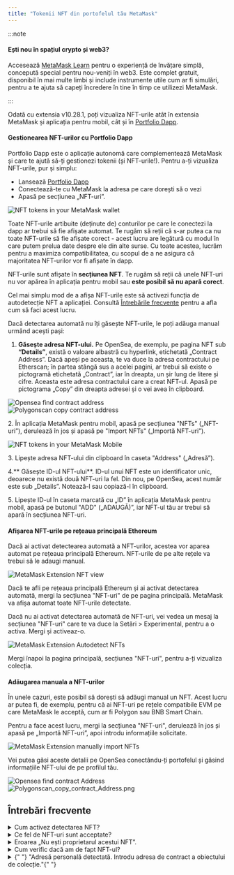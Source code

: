 ```yaml
---
title: "Tokenii NFT din portofelul tău MetaMask"
---
```



:::note

#### Ești nou în spațiul crypto și web3?

Accesează [MetaMask Learn](https://learn.metamask.io/) pentru o experiență de învățare simplă, concepută special pentru nou-veniți în web3. Este complet gratuit, disponibil în mai multe limbi și include instrumente utile cum ar fi simulări, pentru a te ajuta să capeți încredere în tine în timp ce utilizezi MetaMask.

:::

Odată cu extensia v10.28.1, poți vizualiza NFT-urile atât în extensia MetaMask și aplicația pentru mobil, cât și în [Portfolio Dapp](https://portfolio.metamask.io/).

<Tabs>

<TabItem value="Portfolio Dapp" label="Portfolio Dapp">

#### Gestionearea NFT-urilor cu Portfolio Dapp

Portfolio Dapp este o aplicație autonomă care complementează MetaMask și care te ajută să-ți gestionezi tokenii (și NFT-urile!). Pentru a-ți vizualiza NFT-urile, pur și simplu:

- Lansează [Portfolio Dapp](https://portfolio.metamask.io/)
- Conectează-te cu MetaMask la adresa pe care dorești să o vezi
- Apasă pe secțiunea „NFT-uri”.

<div class="center-container">
  <div class="img-medium">
    <img
      src={
        require("../../../../../img/i18n/legacy/NFT_tokens_in_your_MetaMask_wallet_1.gif")
          .default
      }
      alt="NFT tokens in your MetaMask wallet"
    />
  </div>
</div>

Toate NFT-urile artibuite (deținute de) conturilor pe care le conectezi la dapp ar trebui să fie afișate automat. Te rugăm să reții că s-ar putea ca nu toate NFT-urile să fie afișate corect - acest lucru are legătură cu modul în care putem prelua date despre ele din alte surse. Cu toate acestea, lucrăm pentru a maximiza compatibilitatea, cu scopul de a ne asigura că majoritatea NFT-urilor vor fi afișate în dapp.

</TabItem>

<TabItem value="Mobil" label="Mobil">

NFT-urile sunt afișate în **secțiunea NFT**. Te rugăm să reții că unele NFT-uri nu vor apărea în aplicația pentru mobil sau **este posibil să nu apară corect**.

Cel mai simplu mod de a afișa NFT-urile este să activezi funcția de autodetecție NFT a aplicației. Consultă [Întrebările frecvente](/nfts/nft-tokens-in-your-metamask-wallet) pentru a afla cum să faci acest lucru.

Dacă detectarea automată nu îți găsește NFT-urile, le poți adăuga manual urmând acești pași:

1. **Găsește adresa NFT-ului.** Pe OpenSea, de exemplu, pe pagina NFT sub **“Details”**, există o valoare albastră cu hyperlink, etichetată „Contract Address”. Dacă apeși pe aceasta, te va duce la adresa contractului pe Etherscan; în partea stângă sus a acelei pagini, ar trebui să existe o pictogramă etichetată „Contract”, iar în dreapta, un șir lung de litere și cifre. Aceasta este adresa contractului care a creat NFT-ul. Apasă pe pictograma „Copy” din dreapta adresei și o vei avea în clipboard.

<div class="center-container">
  <div class="img-medium">
    <img
      src={
        require("../../../../../img/nfts/nft-tokens-in-your-metamask-wallet/Opensea_find_contract_Address.png")
          .default
      }
      alt="Opensea find contract address"
    />
  </div>
</div>

<div class="center-container">
  <div class="img-medium">
    <img
      src={
        require("../../../../../img/nfts/nft-tokens-in-your-metamask-wallet/Polygonscan_copy_contract_Address.png")
          .default
      }
      alt="Polygonscan copy contract address"
    />
  </div>
</div>

2\. În aplicația MetaMask pentru mobil, apasă pe secțiunea "NFTs" („NFT-uri”), derulează în jos și apasă pe "Import NFTs" („Importă NFT-uri”).

<div class="center-container">
  <div class="img-medium">
    <img
      src={
        require("../../../../../img/i18n/legacy/NFT_tokens_in_your_MetaMask_Mobile2.png")
          .default
      }
      alt="NFT tokens in your MetaMask Mobile"
    />
  </div>
</div>

3\. Lipește adresa NFT-ului din clipboard în caseta "Address" („Adresă”).

4.** Găsește ID-ul NFT-ului**. ID-ul unui NFT este un identificator unic, deoarece nu există două NFT-uri la fel. Din nou, pe OpenSea, acest număr este sub „Details”. Notează-l sau copiază-l în clipboard.

5\. Lipește ID-ul în caseta marcată cu „ID” în aplicația MetaMask pentru mobil, apasă pe butonul "ADD" („ADAUGĂ)”, iar NFT-ul tău ar trebui să apară în secțiunea NFT-uri.

</TabItem>

<TabItem value="Extensie" label="Extensie">

#### Afișarea NFT-urile pe rețeaua principală Ethereum

Dacă ai activat detectearea automată a NFT-urilor, acestea vor aparea automat pe rețeaua principală Ethereum. NFT-urile de pe alte rețele va trebui să le adaugi manual.

<div class="center-container">
  <div class="img-medium">
    <img
      src={
        require("../../../../../img/i18n/legacy/MetaMask_Extension_NFT_view.png")
          .default
      }
      alt="MetaMask Extension NFT view"
    />
  </div>
</div>

Dacă te afli pe rețeaua principală Ethereum și ai activat detectarea automată, mergi la secțiunea "NFT-uri" de pe pagina principală. MetaMask va afișa automat toate NFT-urile detectate.

Dacă nu ai activat detectarea automată de NFT-uri, vei vedea un mesaj la secțiunea "NFT-uri" care te va duce la Setări > Experimental, pentru a o activa. Mergi și activeaz-o.

<div class="center-container">
  <div class="img-medium">
    <img
      src={
        require("../../../../../img/i18n/legacy/MetaMask_Extension_Autodetect_NFTs.gif")
          .default
      }
      alt="MetaMask Extension Autodetect NFTs"
    />
  </div>
</div>

Mergi înapoi la pagina principală, secțiunea "NFT-uri", pentru a-ți vizualiza colecția.

#### Adăugarea manuala a NFT-urilor

În unele cazuri, este posibil să dorești să adăugi manual un NFT. Acest lucru ar putea fi, de exemplu, pentru că ai NFT-uri pe rețele compatibile EVM pe care MetaMask le acceptă, cum ar fi Polygon sau BNB Smart Chain.

Pentru a face acest lucru, mergi la secțiunea "NFT-uri", derulează în jos și apasă pe „Importă NFT-uri”, apoi introdu informațiile solicitate.

<div class="center-container">
  <div class="img-medium">
    <img
      src={
        require("../../../../../img/i18n/legacy/MetaMask_Extension_manually_import_NFTs.gif")
          .default
      }
      alt="MetaMask Extension manually import NFTs"
    />
  </div>
</div>

Vei putea găsi aceste detalii pe OpenSea conectându-ți portofelul și găsind informațiile NFT-ului de pe profilul tău.

<div class="center-container">
  <div class="img-medium">
    <img
      src={
        require("../../../../../img/nfts/nft-tokens-in-your-metamask-wallet/Opensea_find_contract_Address.png")
          .default
      }
      alt="Opensea find contract Address"
    />
  </div>
</div>

<div class="center-container">
  <div class="img-medium">
    <img
      src={
        require("../../../../../img/nfts/nft-tokens-in-your-metamask-wallet/Polygonscan_copy_contract_Address.png")
          .default
      }
      alt="Polygonscan_copy_contract_Address.png"
    />
  </div>
</div>

</TabItem>

</Tabs>

## **Întrebări frecvente**

<details>
<summary>Cum activez detectarea NFT?</summary>

<div>

### Extensie

Când treci la secțiunea „NFT-uri” de pe pagina de pornire a extensiei, dacă nu ai activat deja detectarea NFT, va apărea o solicitare. Urmează linkul pentru a afișa meniul de setări experimentale unde poți activa detectarea automată.

Dacă dorești să mergi manual acolo, mergi pur și simplu la Setări > Experimental.

<div class="center-container">
  <div class="img-medium">
    <img
      src={
        require("../../../../../img/i18n/legacy/MetaMask_Extension_Autodetect_NFTs.gif")
          .default
      }
      alt="MetaMask Extension Autodetect NFTs"
    />
  </div>
</div>

**Te rugăm să reții**: detectarea automată NFT este disponibilă numai pe rețeaua principală Ethereum. Opțiunea nu va apărea în setări dacă ești conectat la o altă rețea.

### Mobil

Când treci la secțiunea „NFT-uri” de pe pagina de pornire a aplicației, dacă nu ai activat deja detectarea NFT, va apărea o solicitare. Urmează linkul pentru a afișa meniul de setări experimentale unde poți activa detectarea automată.

**Te rugăm să reții**: detectarea automată NFT este disponibilă numai pe rețeaua principală Ethereum. Opțiunea nu va apărea în setări dacă ești conectat la o altă rețea.

În caz contrar, urmează acești pași:

1. Găsește meniul de setări, atingând cele trei linii orizontale din colțul din stânga sus al aplicației.
2. Găsește „Securitate și confidențialitate”.
3. Apasă butonul de comutare pentru a activa detectarea automată. **Reține că butonul „Activează API OpenSea” trebuie să fie și el activat, altfel comutatorul de autodetecție NFT va fi inactiv.**

<div class="center-container">
  <div class="img-medium">
    <img
      src={
        require("../../../../../img/i18n/legacy/MetaMask_Mobile_Autodetect_NFTs.gif")
          .default
      }
      alt="MetaMask Mobile Autodetect NFTs"
    />
  </div>
</div>

</div>
</details>

<details>
<summary>Ce fel de NFT-uri sunt acceptate? </summary>

<div>

Poți să adaugi în MetaMask atât NFT-uri ERC-721 cât și ERC-1155, pe orice rețea.

Pentru moment, numai NFT-urile ERC-721 pot fi trimise.

</div>
</details>

<details>
  <summary>Eroarea „Nu ești proprietarul acestui NFT”.</summary>
  <div>
    Dacă primești un mesaj care îți spune că nu ești proprietarul NFT-ului,
    asigură-te că încerci să adăugi tokenul în contul MetaMask corect. De
    asemenea, te rugăm să verifici în explorer-ul blockchain aferent rețelei că
    deții respectivul NFT la adresa contului MetaMask. Consultă
    [ghidul](/managing-my-wallet/how-to-check-my-wallet-activity-on-the-blockchain-explorer)
    nostru dacă nu ești sigur cum să verifici contul pe un explorer blockchain.
  </div>
</details>

<details>
  <summary>Cum verific dacă am de fapt NFT-ul?</summary>
  <div>
    [Caută adresa contului tău MetaMask în explorer-ul
    blockchain](/managing-my-wallet/how-to-check-my-wallet-activity-on-the-blockchain-explorer)
    și verifică tranzacțiile pentru a vedea dacă transferul NFT în cont a fost
    realizat cu succes. Ca alternativă, caută adresa contractului NFT și
    verifică dacă locația acesteia se potrivește cu adresa contului tău și că
    tranzacția este finalizată.Poți vedea toate tranzacțiile efectuate cu
    NFT-urile tale dând click pe secțiunea „ERC-1155/ERC-721 Token Txns” din
    blockchain explorer. Dacă nu vezi NFT-ul aici, contactează expeditorul.
  </div>
</details>

<details>
  <summary>
    {" "}
    "Adresă personală detectată. Introdu adresa de contract a obiectului de colecție."{" "}
  </summary>
  <div>
    Această eroare apare dacă ai copiat o adresă de cont care nu are formatul
    unui contract smart de NFT. Urmează instrucțiunile din secțiunea “Mobil” de
    mai sus, pentru a localiza adresa contractului NFT și insereaz-o pe aceasta.
  </div>
</details>
